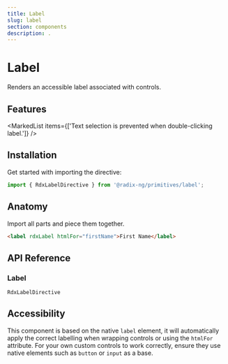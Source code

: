 ```yaml
---
title: Label
slug: label
section: components
description: .
---
```


# Label

<Description>Renders an accessible label associated with controls.</Description>

<ComponentPreview name="label" file="label-demo" />

## Features

<MarkedList items={['Text selection is prevented when double-clicking label.']} />

## Installation

Get started with importing the directive:

```typescript
import { RdxLabelDirective } from '@radix-ng/primitives/label';
```

## Anatomy

Import all parts and piece them together.

```html
<label rdxLabel htmlFor="firstName">First Name</label>
```

## API Reference

### Label
`RdxLabelDirective`
<PropsTable name="RdxLabelDirective" />


## Accessibility
This component is based on the native `label` element, it will automatically apply the correct labelling when wrapping controls
or using the `htmlFor` attribute. For your own custom controls to work correctly,
ensure they use native elements such as `button` or `input` as a base.
